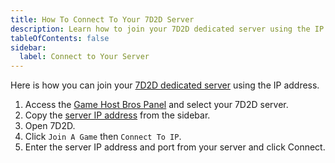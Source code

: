```yaml
---
title: How To Connect To Your 7D2D Server
description: Learn how to join your 7D2D dedicated server using the IP address.
tableOfContents: false
sidebar:
  label: Connect to Your Server
---
```


Here is how you can join your [7D2D dedicated server](https://www.gamehostbros.com/7-days-to-die-server-hosting/) using the IP address.
<Steps>
1. Access the [Game Host Bros Panel](https://panel.gamehostbros.com/) and select your 7D2D server.
2. Copy the [server IP address](https://www.youtube.com/watch?v=Ap7DtDF-wYg) from the sidebar.
3. Open 7D2D.
4. Click `Join A Game` then `Connect To IP`.
5. Enter the server IP address and port from your server and click Connect.
</Steps>